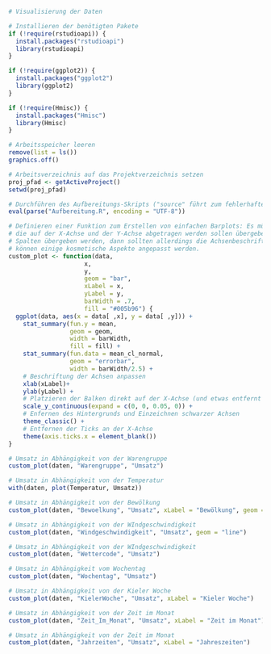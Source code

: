 ```r
# Visualisierung der Daten

# Installieren der benötigten Pakete
if (!require(rstudioapi)) {
  install.packages("rstudioapi")
  library(rstudioapi) 
}

if (!require(ggplot2)) {
  install.packages("ggplot2")
  library(ggplot2)
}

if (!require(Hmisc)) {
  install.packages("Hmisc")
  library(Hmisc)
}

# Arbeitsspeicher leeren
remove(list = ls())
graphics.off()

# Arbeitsverzeichnis auf das Projektverzeichnis setzen
proj_pfad <- getActiveProject()
setwd(proj_pfad)

# Durchführen des Aufbereitungs-Skripts ("source" führt zum fehlerhaften Durchführen mit Umlauten, daher die explizite Angabe der Unicode-Kodierung)
eval(parse("Aufbereitung.R", encoding = "UTF-8"))

# Definieren einer Funktion zum Erstellen von einfachen Barplots: Es müssen die Daten und die Spaltennamen der Variablen,
# die auf der X-Achse und der Y-Achse abgetragen werden sollen übergeben werden (alternativ können auch die Indizes der
# Spalten übergeben werden, dann sollten allerdings die Achsenbeschriftungen zusätzlich angepasst werden). Zusätzlich
# können einige kosmetische Aspekte angepasst werden.
custom_plot <- function(data,
                     x,
                     y,
                     geom = "bar",
                     xLabel = x,
                     yLabel = y,
                     barWidth = .7,
                     fill = "#005b96") {
  ggplot(data, aes(x = data[ ,x], y = data[ ,y])) +
    stat_summary(fun.y = mean,
                 geom = geom,
                 width = barWidth,
                 fill = fill) +
    stat_summary(fun.data = mean_cl_normal,
                 geom = "errorbar",
                 width = barWidth/2.5) +
    # Beschriftung der Achsen anpassen
    xlab(xLabel)+
    ylab(yLabel) +
    # Platzieren der Balken direkt auf der X-Achse (und etwas entfernt von der Y-Achse)
    scale_y_continuous(expand = c(0, 0, 0.05, 0)) +
    # Enfernen des Hintergrunds und Einzeichnen schwarzer Achsen
    theme_classic() +
    # Entfernen der Ticks an der X-Achse
    theme(axis.ticks.x = element_blank())
}

```

```r

# Umsatz in Abhängigkeit von der Warengruppe
custom_plot(daten, "Warengruppe", "Umsatz")

```


```r

# Umsatz in Abhängigkeit von der Temperatur
with(daten, plot(Temperatur, Umsatz))

```



```r

# Umsatz in Abhängigkeit von der Bewölkung
custom_plot(daten, "Bewoelkung", "Umsatz", xLabel = "Bewölkung", geom = "line")

```



```r

# Umsatz in Abhängigkeit von der WIndgeschwindigkeit
custom_plot(daten, "Windgeschwindigkeit", "Umsatz", geom = "line")

```

```r

# Umsatz in Abhängigkeit von der WIndgeschwindigkeit
custom_plot(daten, "Wettercode", "Umsatz")

```

```r

# Umsatz in Abhängigkeit vom Wochentag
custom_plot(daten, "Wochentag", "Umsatz")

```

```r

# Umsatz in Abhängigkeit von der Kieler Woche
custom_plot(daten, "KielerWoche", "Umsatz", xLabel = "Kieler Woche")

```

```r

# Umsatz in Abhängigkeit von der Zeit im Monat
custom_plot(daten, "Zeit_Im_Monat", "Umsatz", xLabel = "Zeit im Monat")

```

```r

# Umsatz in Abhängigkeit von der Zeit im Monat
custom_plot(daten, "Jahrzeiten", "Umsatz", xLabel = "Jahreszeiten")

```